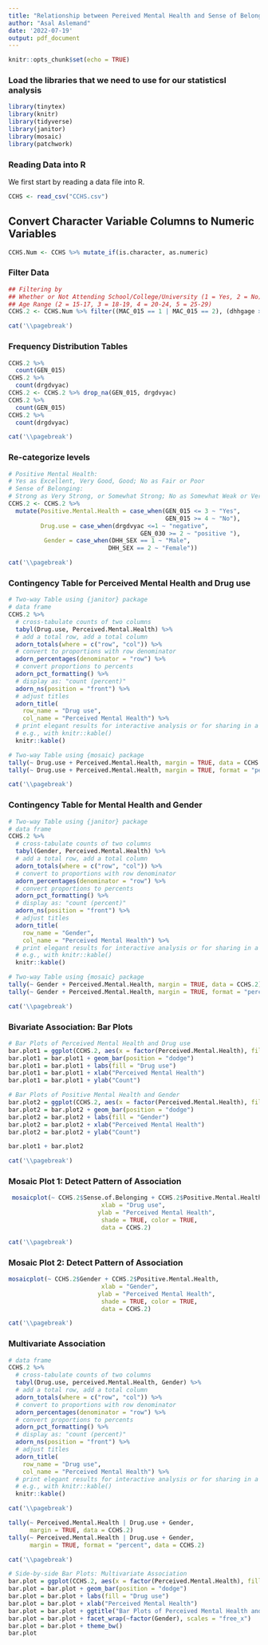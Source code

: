 ```yaml
---
title: "Relationship between Pereived Mental Health and Sense of Belonging into Local Community"
author: "Asal Aslemand"
date: '2022-07-19'
output: pdf_document
---
```


```r
knitr::opts_chunk$set(echo = TRUE)
```

### Load the libraries that we need to use for our statisticsl analysis
```r
library(tinytex)
library(knitr)
library(tidyverse)
library(janitor)
library(mosaic)
library(patchwork)
```


### Reading Data into R

We first start by reading a data file into R.
```r
CCHS <- read_csv("CCHS.csv")
```

## Convert Character Variable Columns to Numeric Variables
```r
CCHS.Num <- CCHS %>% mutate_if(is.character, as.numeric)
```

### Filter Data
```r
## Filtering by 
## Whether or Not Attending School/College/University (1 = Yes, 2 = No)
## Age Range (2 = 15-17, 3 = 18-19, 4 = 20-24, 5 = 25-29)
CCHS.2 <- CCHS.Num %>% filter((MAC_015 == 1 | MAC_015 == 2), (dhhgage > 1 & dhhgage <= 5))
```

```r
cat('\\pagebreak')
```

### Frequency Distribution Tables
```r
CCHS.2 %>% 
  count(GEN_015)
CCHS.2 %>% 
  count(drgdvyac)
CCHS.2 <- CCHS.2 %>% drop_na(GEN_015, drgdvyac)
CCHS.2 %>% 
  count(GEN_015)
CCHS.2 %>% 
  count(drgdvyac)
```

```r
cat('\\pagebreak')
```

### Re-categorize levels
```r
# Positive Mental Health: 
# Yes as Excellent, Very Good, Good; No as Fair or Poor
# Sense of Belonging:
# Strong as Very Strong, or Somewhat Strong; No as Somewhat Weak or Very Weak 
CCHS.2 <- CCHS.2 %>% 
  mutate(Positive.Mental.Health = case_when(GEN_015 <= 3 ~ "Yes", 
                                            GEN_015 >= 4 ~ "No"), 
         Drug.use = case_when(drgdvyac <=1 ~ "negative",
                                     GEN_030 >= 2 ~ "positive "),
          Gender = case_when(DHH_SEX == 1 ~ "Male", 
                            DHH_SEX == 2 ~ "Female"))
```

```r
cat('\\pagebreak')
```

### Contingency Table for Perceived Mental Health and Drug use
```r

# Two-way Table using {janitor} package
# data frame
CCHS.2 %>%                                  
  # cross-tabulate counts of two columns
  tabyl(Drug.use, Perceived.Mental.Health) %>%            
  # add a total row, add a total column
  adorn_totals(where = c("row", "col")) %>% 
  # convert to proportions with row denominator
  adorn_percentages(denominator = "row") %>% 
  # convert proportions to percents
  adorn_pct_formatting() %>%  
  # display as: "count (percent)"
  adorn_ns(position = "front") %>% 
  # adjust titles
  adorn_title(                                
    row_name = "Drug use",
    col_name = "Perceived Mental Health") %>%
  # print elegant results for interactive analysis or for sharing in a report
  # e.g., with knitr::kable()
  knitr::kable()

# Two-way Table using {mosaic} package
tally(~ Drug.use + Perceived.Mental.Health, margin = TRUE, data = CCHS.2)
tally(~ Drug.use + Perceived.Mental.Health, margin = TRUE, format = "percent", data = CCHS.2)
```

```r
cat('\\pagebreak')
```

### Contingency Table for Mental Health and Gender
```r

# Two-way Table using {janitor} package
# data frame
CCHS.2 %>%                                  
  # cross-tabulate counts of two columns
  tabyl(Gender, Perceived.Mental.Health) %>%            
  # add a total row, add a total column
  adorn_totals(where = c("row", "col")) %>% 
  # convert to proportions with row denominator
  adorn_percentages(denominator = "row") %>% 
  # convert proportions to percents
  adorn_pct_formatting() %>%  
  # display as: "count (percent)"
  adorn_ns(position = "front") %>% 
  # adjust titles
  adorn_title(                                
    row_name = "Gender",
    col_name = "Perceived Mental Health") %>%
  # print elegant results for interactive analysis or for sharing in a report
  # e.g., with knitr::kable()
  knitr::kable()

# Two-way Table using {mosaic} package
tally(~ Gender + Perceived.Mental.Health, margin = TRUE, data = CCHS.2)
tally(~ Gender + Perceived.Mental.Health, margin = TRUE, format = "percent", data = CCHS.2)
```

```r
cat('\\pagebreak')
```

### Bivariate Association: Bar Plots
```r

# Bar Plots of Perceived Mental Health and Drug use
bar.plot1 = ggplot(CCHS.2, aes(x = factor(Perceived.Mental.Health), fill = factor(Drug.use))) 
bar.plot1 = bar.plot1 + geom_bar(position = "dodge")
bar.plot1 = bar.plot1 + labs(fill = "Drug use")
bar.plot1 = bar.plot1 + xlab("Perceived Mental Health") 
bar.plot1 = bar.plot1 + ylab("Count")

# Bar Plots of Positive Mental Health and Gender
bar.plot2 = ggplot(CCHS.2, aes(x = factor(Perceived.Mental.Health), fill = factor(Gender))) 
bar.plot2 = bar.plot2 + geom_bar(position = "dodge")
bar.plot2 = bar.plot2 + labs(fill = "Gender")
bar.plot2 = bar.plot2 + xlab("Perceived Mental Health") 
bar.plot2 = bar.plot2 + ylab("Count")

bar.plot1 + bar.plot2 
```

```r
cat('\\pagebreak')
```

### Mosaic Plot 1: Detect Pattern of Association 
```r
 mosaicplot(~ CCHS.2$Sense.of.Belonging + CCHS.2$Positive.Mental.Health, 
                          xlab = "Drug use", 
                         ylab = "Perceived Mental Health", 
                          shade = TRUE, color = TRUE, 
                          data = CCHS.2)
```

```r
cat('\\pagebreak')
```

### Mosaic Plot 2: Detect Pattern of Association 
```r
mosaicplot(~ CCHS.2$Gender + CCHS.2$Positive.Mental.Health, 
                          xlab = "Gender", 
                         ylab = "Perceived Mental Health", 
                          shade = TRUE, color = TRUE, 
                          data = CCHS.2)
```

```r
cat('\\pagebreak')
```

### Multivariate Association
```r
# data frame
CCHS.2 %>%                                  
  # cross-tabulate counts of two columns
  tabyl(Drug.use, perceived.Mental.Health, Gender) %>%            
  # add a total row, add a total column
  adorn_totals(where = c("row", "col")) %>% 
  # convert to proportions with row denominator
  adorn_percentages(denominator = "row") %>% 
  # convert proportions to percents
  adorn_pct_formatting() %>%  
  # display as: "count (percent)"
  adorn_ns(position = "front") %>% 
  # adjust titles
  adorn_title(                                
    row_name = "Drug use",
    col_name = "Perceived Mental Health") %>%
  # print elegant results for interactive analysis or for sharing in a report
  # e.g., with knitr::kable()
  knitr::kable()
```

```r
cat('\\pagebreak')
```

```r
tally(~ Perceived.Mental.Health | Drug.use + Gender, 
      margin = TRUE, data = CCHS.2)
tally(~ Perceived.Mental.Health | Drug.use + Gender, 
      margin = TRUE, format = "percent", data = CCHS.2)
```

```r
cat('\\pagebreak')
```

```r
# Side-by-side Bar Plots: Multivariate Association
bar.plot = ggplot(CCHS.2, aes(x = factor(Perceived.Mental.Health), fill = factor(Drug.use))) 
bar.plot = bar.plot + geom_bar(position = "dodge")
bar.plot = bar.plot + labs(fill = "Drug use")
bar.plot = bar.plot + xlab("Perceived Mental Health") 
bar.plot = bar.plot + ggtitle("Bar Plots of Perceived Mental Health and Drug use by Gender")
bar.plot = bar.plot + facet_wrap(~factor(Gender), scales = "free_x")
bar.plot = bar.plot + theme_bw()
bar.plot
```
